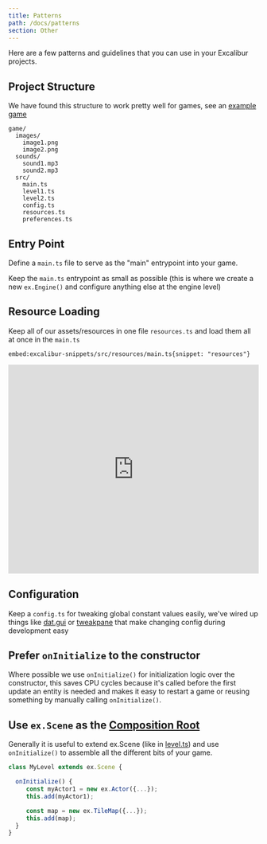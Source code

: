 ```yaml
---
title: Patterns
path: /docs/patterns
section: Other
---
```


Here are a few patterns and guidelines that you can use in your Excalibur projects.

## Project Structure

We have found this structure to work pretty well for games, see an [example game](https://github.com/excaliburjs/ludum-50)

```
game/
  images/
    image1.png
    image2.png
  sounds/
    sound1.mp3
    sound2.mp3
  src/
    main.ts
    level1.ts
    level2.ts
    config.ts
    resources.ts
    preferences.ts
```

## Entry Point

Define a `main.ts` file to serve as the "main" entrypoint into your game.

Keep the `main.ts` entrypoint as small as possible (this is where we create a new `ex.Engine()` and configure anything else at the engine level)

## Resource Loading

Keep all of our assets/resources in one file `resources.ts` and load them all at once in the `main.ts`

`embed:excalibur-snippets/src/resources/main.ts{snippet: "resources"}`

<iframe src="https://excaliburjs.com/excalibur-snippets/resources/" 
        style="width:100%; height:420px; border:0; overflow:hidden">

</iframe>

## Configuration

Keep a `config.ts` for tweaking global constant values easily, we've wired up things like [dat.gui](https://github.com/dataarts/dat.gui) or [tweakpane](https://cocopon.github.io/tweakpane/) that make changing config during development easy

## Prefer `onInitialize` to the constructor

Where possible we use `onInitialize()` for initialization logic over the constructor, this saves CPU cycles because it's called before the first update an entity is needed and makes it easy to restart a game or reusing something by manually calling `onInitialize()`.

## Use `ex.Scene` as the [Composition Root](https://freecontent.manning.com/dependency-injection-in-net-2nd-edition-understanding-the-composition-root/)

Generally it is useful to extend ex.Scene (like in [level.ts](https://github.com/excaliburjs/ludum-50/blob/main/src/level.ts)) and use `onInitialize()` to assemble all the different bits of your game.

```typescript
class MyLevel extends ex.Scene {

  onInitialize() {
     const myActor1 = new ex.Actor({...});
     this.add(myActor1);

     const map = new ex.TileMap({...});
     this.add(map);
  }
}

```
